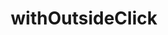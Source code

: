 ---
id: WithOutsideClick
path: /hocs/with-outside-click
sidebarLabel: withOutsideClick

title: withOutsideClick
description: Хелпер для отслеживания кликов вне компонента.


links:
 - label: source
   url: https://github.yandex-team.ru/search-interfaces/frontend/tree/master/packages/lego-components/src/withOutsideClick

tabs:
 - Examples
 - Usage
 - Props
---
